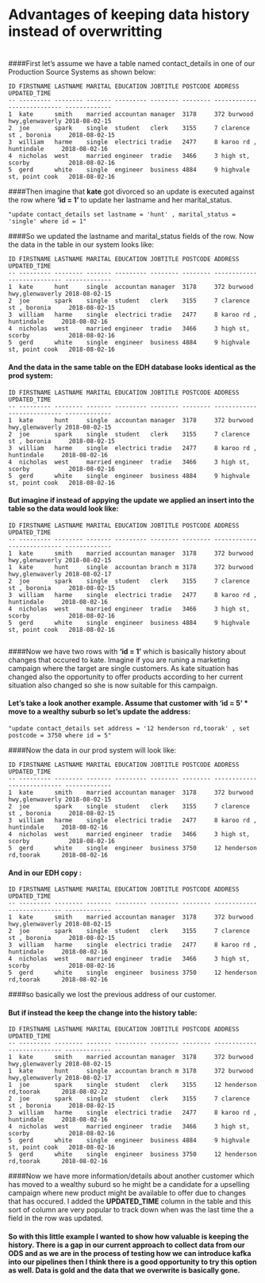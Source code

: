 

# Advantages of keeping data history instead of overwritting

#
#

####First let's assume we have a table named contact_details in one of our Production Source Systems as shown below:


```
ID FIRSTNAME LASTNAME MARITAL EDUCATION JOBTITLE POSTCODE ADDRESS                     UPDATED_TIME 
-- --------- -------- ------- --------- -------- -------- --------------------------- -------------
1  kate      smith    married accountan manager  3178     372 burwood hwy,glenwaverly 2018-08-02-15
2  joe       spark    single  student   clerk    3155     7 clarence st , boronia     2018-08-02-15
3  william   harme    single  electrici tradie   2477     8 karoo rd , huntindale     2018-08-02-16
4  nicholas  west     married engineer  tradie   3466     3 high st, scorby           2018-08-02-16
5  gerd      white    single  engineer  business 4884     9 highvale st, point cook   2018-08-02-16

```


####Then imagine that **kate** got divorced so an update is executed against the  row where **'id = 1' ** to update her lastname and her marital_status.

``` 
"update contact_details set lastname = 'hunt' , marital_status = 'single' where id = 1" 

```

####So we updated the lastname and marital_status fields of the row. Now the data in the table in our system looks like:

```
ID FIRSTNAME LASTNAME MARITAL EDUCATION JOBTITLE POSTCODE ADDRESS                     UPDATED_TIME 
-- --------- -------- ------- --------- -------- -------- --------------------------- -------------
1  kate      hunt     single  accountan manager  3178     372 burwood hwy,glenwaverly 2018-08-02-15
2  joe       spark    single  student   clerk    3155     7 clarence st , boronia     2018-08-02-15
3  william   harme    single  electrici tradie   2477     8 karoo rd , huntindale     2018-08-02-16
4  nicholas  west     married engineer  tradie   3466     3 high st, scorby           2018-08-02-16
5  gerd      white    single  engineer  business 4884     9 highvale st, point cook   2018-08-02-16

```

#### And the data in the same table on the EDH database looks identical as the prod system:

```
ID FIRSTNAME LASTNAME MARITAL EDUCATION JOBTITLE POSTCODE ADDRESS                     UPDATED_TIME 
-- --------- -------- ------- --------- -------- -------- --------------------------- -------------
1  kate      hunt     single  accountan manager  3178     372 burwood hwy,glenwaverly 2018-08-02-15
2  joe       spark    single  student   clerk    3155     7 clarence st , boronia     2018-08-02-15
3  william   harme    single  electrici tradie   2477     8 karoo rd , huntindale     2018-08-02-16
4  nicholas  west     married engineer  tradie   3466     3 high st, scorby           2018-08-02-16
5  gerd      white    single  engineer  business 4884     9 highvale st, point cook   2018-08-02-16

```

#### But imagine if instead of appying the update we applied an insert into the table so the data would look like:


```
ID FIRSTNAME LASTNAME MARITAL EDUCATION JOBTITLE POSTCODE ADDRESS                     UPDATED_TIME 
-- --------- -------- ------- --------- -------- -------- --------------------------- -------------
1  kate      smith    married accountan manager  3178     372 burwood hwy,glenwaverly 2018-08-02-15
1  kate      hunt     single  accountan branch m 3178     372 burwood hwy,glenwaverly 2018-08-02-17
2  joe       spark    single  student   clerk    3155     7 clarence st , boronia     2018-08-02-15
3  william   harme    single  electrici tradie   2477     8 karoo rd , huntindale     2018-08-02-16
4  nicholas  west     married engineer  tradie   3466     3 high st, scorby           2018-08-02-16
5  gerd      white    single  engineer  business 4884     9 highvale st, point cook   2018-08-02-16


```

####Now we have two rows with **'id = 1'** which is basically history about changes that occured to kate.  Imagine if you are runing a marketing campaign where the target are single customers. As kate situation has changed also the opportunity to offer products according to her current situation also changed so she is now suitable for this campaign.


#### Let's take a look another example. Assume that customer with **'id = 5' *** move to a wealthy suburb so let's update the address:

```
"update contact_details set address = '12 henderson rd,toorak' , set postcode = 3750 where id = 5"
```

####Now the data in our prod system will look like:

```
ID FIRSTNAME LASTNAME MARITAL EDUCATION JOBTITLE POSTCODE ADDRESS                     UPDATED_TIME 
-- --------- -------- ------- --------- -------- -------- --------------------------- -------------
1  kate      smith    married accountan manager  3178     372 burwood hwy,glenwaverly 2018-08-02-15
2  joe       spark    single  student   clerk    3155     7 clarence st , boronia     2018-08-02-15
3  william   harme    single  electrici tradie   2477     8 karoo rd , huntindale     2018-08-02-16
4  nicholas  west     married engineer  tradie   3466     3 high st, scorby           2018-08-02-16
5  gerd      white    single  engineer  business 3750     12 henderson rd,toorak      2018-08-02-16

```

#### And in our EDH copy :


```
ID FIRSTNAME LASTNAME MARITAL EDUCATION JOBTITLE POSTCODE ADDRESS                     UPDATED_TIME 
-- --------- -------- ------- --------- -------- -------- --------------------------- -------------
1  kate      smith    married accountan manager  3178     372 burwood hwy,glenwaverly 2018-08-02-15
2  joe       spark    single  student   clerk    3155     7 clarence st , boronia     2018-08-02-15
3  william   harme    single  electrici tradie   2477     8 karoo rd , huntindale     2018-08-02-16
4  nicholas  west     married engineer  tradie   3466     3 high st, scorby           2018-08-02-16
5  gerd      white    single  engineer  business 3750     12 henderson rd,toorak      2018-08-02-16

```

####so basically we lost the previous address of our customer.


#### But if instead the keep the change into the history table:

```
ID FIRSTNAME LASTNAME MARITAL EDUCATION JOBTITLE POSTCODE ADDRESS                     UPDATED_TIME 
-- --------- -------- ------- --------- -------- -------- --------------------------- -------------
1  kate      smith    married accountan manager  3178     372 burwood hwy,glenwaverly 2018-08-02-15
1  kate      hunt     single  accountan branch m 3178     372 burwood hwy,glenwaverly 2018-08-02-17
1  joe       spark    single  student   clerk    3155     12 henderson rd,toorak      2018-08-02-22
2  joe       spark    single  student   clerk    3155     7 clarence st , boronia     2018-08-02-15
3  william   harme    single  electrici tradie   2477     8 karoo rd , huntindale     2018-08-02-16
4  nicholas  west     married engineer  tradie   3466     3 high st, scorby           2018-08-02-16
5  gerd      white    single  engineer  business 4884     9 highvale st, point cook   2018-08-02-16
5  gerd      white    single  engineer  business 3750     12 henderson rd,toorak      2018-08-02-16

```

####Now we have more information/details about another customer which has moved to a wealthy suburd so he might be a candidate for a upselling campaign where new product might be available to offer due to changes that has occured. I added the **UPDATED_TIME** column in the table and this sort of column are very popular to track down when was the last time the a field in the row was updated.

#### So with this little example I wanted to show how valuable is keeping the history. There is a gap in our current approach to collect data from our ODS and as we are in the process of testing how we can introduce kafka into our pipelines then I think there is a good opportunity to try this option as well. Data is gold and the data that we overwrite is basically gone. 


